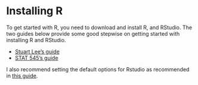 # Installing R

To get started with R, you need to download and install R, and RStudio. The two guides below provide some good stepwise on getting started with installing R and RStudio.

- [Stuart Lee's guide](https://github.com/sa-lee/installr)
- [STAT 545's guide](https://stat545.stat.ubc.ca/tutorials/getting-unstuck/)

I also recommend setting the default options for Rstudio as recommended in [this guide](https://rmd4sci.njtierney.com/rstudio-what-and-why.html#exercise-rstudio-default-options).
